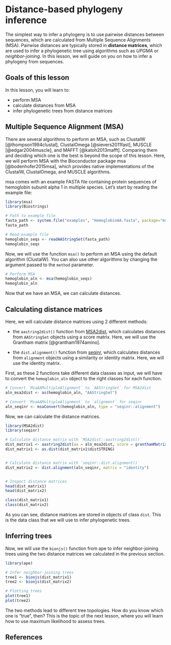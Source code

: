 
# Distance-based phylogeny inference

The simplest way to infer a phylogeny is to use pairwise distances between
sequences, which are calculated from Multiple Sequence Alignments (MSA).
Pairwise distances are typically stored in **distance matrices**, which
are used to infer a phylogenetic tree using algorithms such as *UPGMA* or
*neighbor-joining*. In this lesson, we will guide on you on how to
infer a phylogeny from sequences.

## Goals of this lesson

In this lesson, you will learn to:

- perform MSA
- calculate distances from MSA
- infer phylogenetic trees from distance matrices

## Multiple Sequence Alignment (MSA)

There are several algorithms to perform an MSA, such as 
ClustalW [@thompson1994clustal], ClustalOmega [@sievers2011fast], 
MUSCLE [@edgar2004muscle], and MAFFT [@katoh2013mafft]. Comparing them
and deciding which one is the best is beyond the scope of this lesson. Here,
we will perform MSA with the Bioconductor package msa [@bodenhofer2015msa],
which provides native implementations of the ClustalW, ClustalOmega, and MUSCLE
algorithms. 

msa comes with an example FASTA file containing protein sequences
of hemoglobin subunit alpha 1 in multiple species. Let's start by reading 
the example file:

```r
library(msa)
library(Biostrings)

# Path to example file
fasta_path <- system.file("examples", "HemoglobinAA.fasta", package="msa")
fasta_path

# Read example file
hemoglobin_seqs <- readAAStringSet(fasta_path)
hemoglobin_seqs
```

Now, we will use the function `msa()` to perform an MSA using the default
algorithm (ClustalW). You can also use other algorithms by changing the 
argument passed to the `method` parameter.

```r
# Perform MSA
hemoglobin_aln <- msa(hemoglobin_seqs)
hemoglobin_aln
```

Now that we have an MSA, we can calculate distances.

## Calculating distance matrices

Here, we will calculate distance matrices using 2 different methods:

- the `aastring2dist()` function from
[MSA2dist](https://bioconductor.org/packages/MSA2dist), which calculates 
distances from `AAStringSet` objects using a score matrix. Here, we will
use the Grantham matrix [@grantham1974amino].

- the `dist.alignment()` function from [seqinr](https://cran.r-project.org/web/packages/seqinr/index.html), 
which calculates distances from `alignment` objects using a similarity
or identity matrix. Here, we will use the identity matrix.

First, as these 2 functions take different data classes as input, we will
have to convert the `hemoglobin_aln` object to the right classes for each 
function.

```r
# Convert `MsaAAMultipleAlignment` to `AAStringSet` for MSA2dist
aln_msa2dist <- as(hemoglobin_aln, "AAStringSet")

# Convert `MsaAAMultipleAlignment` to `alignment` for seqinr
aln_seqinr <- msaConvert(hemoglobin_aln, type = "seqinr::alignment")
```

Now, we can calculate the distance matrices.

```r
library(MSA2dist)
library(seqinr)

# Calculate distance matrix with `MSA2dist::aastring2dist()`
dist_matrix1 <- aastring2dist(aa = aln_msa2dist, score = granthamMatrix())
dist_matrix1 <- as.dist(dist_matrix1$distSTRING)


# Calculate distance matrix with `seqinr::dist.alignment()`
dist_matrix2 <- dist.alignment(aln_seqinr, matrix = "identity")


# Inspect distance matrices
head(dist_matrix1)
head(dist_matrix2)

class(dist_matrix1)
class(dist_matrix2)
```

As you can see, distance matrices are stored in objects of class `dist`. This
is the data class that we will use to infer phylogenetic trees.

## Inferring trees

Now, we will use the `bionjs()` function from ape to infer neighbor-joining
trees using the two distance matrices we calculated in the previous section.

```r
library(ape)

# Infer neighbor-joining trees
tree1 <- bionjs(dist_matrix1)
tree2 <- bionjs(dist_matrix2)

# Plotting trees
plot(tree1)
plot(tree2)
```

The two methods lead to different tree topologies. How do you know which one
is "true", then? This is the topic of the next lesson, where you will learn 
how to use maximum likelihood to assess trees.

## References {.unnumbered}

